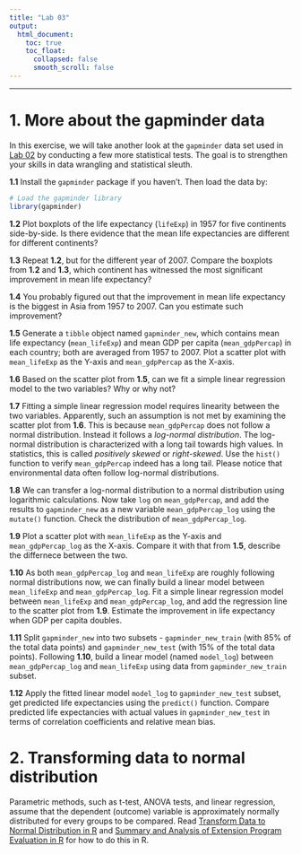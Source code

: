 ---
title: "Lab 03"
output:
  html_document:
    toc: true
    toc_float:
      collapsed: false
      smooth_scroll: false
---

***

# 1. More about the gapminder data

In this exercise, we will take another look at the `gapminder` data set used in [Lab 02](https://zhu-group.github.io/ese5023/Lab_02.html) by conducting a few more statistical tests. The goal is to strengthen your skills in data wrangling and statistical sleuth.

**1.1** Install the `gapminder` package if you haven't. Then load the data by:
```{r, eval=FALSE}
# Load the gapminder library
library(gapminder)
```

**1.2** Plot boxplots of the life expectancy (`lifeExp`) in 1957 for five continents side-by-side. Is there evidence that the mean life expectancies are different for different continents? 

**1.3** Repeat **1.2**, but for the different year of 2007. Compare the boxplots from **1.2** and **1.3**, which continent has witnessed the most significant improvement in mean life expectancy?

**1.4** You probably figured out that the improvement in mean life expectancy is the biggest in Asia from 1957 to 2007. Can you estimate such improvement?

**1.5** Generate a `tibble` object named `gapminder_new`, which contains mean life expectancy (`mean_lifeExp`) and mean GDP per capita (`mean_gdpPercap`) in each country; both are averaged from 1957 to 2007. Plot a scatter plot with `mean_lifeExp` as the Y-axis and `mean_gdpPercap` as the X-axis. 

**1.6** Based on the scatter plot from **1.5**, can we fit a simple linear regression model to the two variables? Why or why not?

**1.7** Fitting a simple linear regression model requires linearity between the two variables. Apparently, such an assumption is not met by examining the scatter plot from **1.6**. This is because `mean_gdpPercap` does not follow a normal distribution. Instead it follows a *log-normal distribution*. The log-normal distribution is characterized with a long tail towards high values. In statistics, this is called *positively skewed* or *right-skewed*. Use the `hist()` function to verify `mean_gdpPercap` indeed has a long tail. Please notice that environmental data often follow log-normal distributions.

**1.8** We can transfer a log-normal distribution to a normal distribution using logarithmic calculations. Now take `log` on `mean_gdpPercap`, and add the results to `gapminder_new` as a new variable `mean_gdpPercap_log` using the `mutate()` function. Check the distribution of `mean_gdpPercap_log`.

**1.9** Plot a scatter plot with `mean_lifeExp` as the Y-axis and `mean_gdpPercap_log` as the X-axis. Compare it with that from **1.5**, describe the differnece between the two.

**1.10** As both `mean_gdpPercap_log` and `mean_lifeExp` are roughly following normal distributions now, we can finally build a linear model between `mean_lifeExp` and `mean_gdpPercap_log`. Fit a simple linear regression model between `mean_lifeExp` and `mean_gdpPercap_log`, and add the regression line to the scatter plot from **1.9**. Estimate the improvement in life expectancy when GDP per capita doubles.

**1.11**  Split `gapminder_new` into two subsets - `gapminder_new_train` (with 85% of the total data points) and `gapminder_new_test` (with 15% of the total data points). Following **1.10**, build a linear model (named `model_log`) between `mean_gdpPercap_log` and `mean_lifeExp` using data from `gapminder_new_train` subset. 

**1.12** Apply the fitted linear model `model_log` to `gapminder_new_test` subset, get predicted life expectancies using the `predict()` function. Compare predicted life expectancies with actual values in `gapminder_new_test` in terms of correlation coefficients and relative mean bias. 

# 2. Transforming data to normal distribution

Parametric methods, such as t-test, ANOVA tests, and linear regression, assume that the dependent (outcome) variable is approximately normally distributed for every groups to be compared. Read [Transform Data to Normal Distribution in R](https://www.datanovia.com/en/lessons/transform-data-to-normal-distribution-in-r/) and [Summary and Analysis of Extension Program Evaluation in R](http://rcompanion.org/handbook/I_12.html) for how to do this in R.
